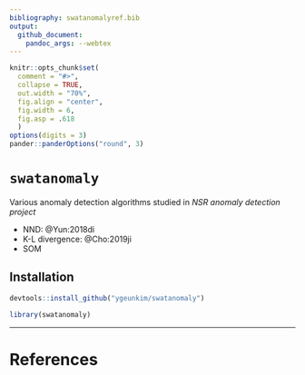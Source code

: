 ```yaml
---
bibliography: swatanomalyref.bib
output: 
  github_document:
    pandoc_args: --webtex
---
```


```r
knitr::opts_chunk$set(
  comment = "#>",
  collapse = TRUE,
  out.width = "70%",
  fig.align = "center",
  fig.width = 6,
  fig.asp = .618
  )
options(digits = 3)
pander::panderOptions("round", 3)
```

# `swatanomaly`

Various anomaly detection algorithms studied in *NSR anomaly detection project*

- NND: @Yun:2018di
- K-L divergence: @Cho:2019ji
- SOM

## Installation

```r
devtools::install_github("ygeunkim/swatanomaly")
```

```r
library(swatanomaly)
```


***

# References

